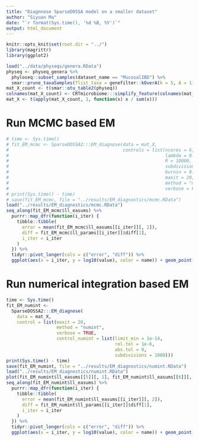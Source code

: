 ```yaml
---
title: "Diagnnose SparseDOSSA model on a smaller dataset"
author: "Siyuan Ma"
date: "`r format(Sys.time(), '%d %B, %Y')`"
output: html_document
---
```


```r
knitr::opts_knit$set(root.dir = "../")
library(magrittr)
library(ggplot2)
```

```r
load("../data/physeqs/genera.RData")
physeq <- physeq_genera %>% 
  phyloseq::subset_samples(dataset_name == "MucosalIBD") %>% 
  smar::prune_taxaSamples(flist_taxa = genefilter::kOverA(k = 5, A = 1))
mat_X_count <- t(smar::otu_table2(physeq))
colnames(mat_X_count) <- CRTmicrobiome:::simplify_feature(colnames(mat_X_count))
mat_X <- t(apply(mat_X_count, 1, function(x) x / sum(x)))
```

# Run MCMC based EM

```r
# time <- Sys.time()
# fit_EM_mcmc <- SparseDOSSA2:::EM_diagnose(data = mat_X,
#                                           controls = list(ncores = 6,
#                                                           lambda = 0.2,
#                                                           R = 10000,
#                                                           subdivisions = 10000,
#                                                           burnin = 0.1,
#                                                           maxit = 20,
#                                                           method = "mcmc",
#                                                           verbose = FALSE))
# print(Sys.time() - time)
# save(fit_EM_mcmc, file = "../results/EM_diagnostics/mcmc.RData")
load("../results/EM_diagnostics/mcmc.RData")
seq_along(fit_EM_mcmc$ll_easums) %>%
  purrr::map_dfr(function(i_iter) {
    tibble::tibble(
      error = mean(fit_EM_mcmc$ll_easums[[i_iter]][, 2]),
      diff = fit_EM_mcmc$ll_params[[i_iter]]$diff[1],
      i_iter = i_iter
    )
  }) %>%
  tidyr::pivot_longer(cols = c("error", "diff")) %>%
  ggplot(aes(x = i_iter, y = log10(value), color = name)) + geom_point()
```

# Run numerical integration based EM

```r
time <- Sys.time()
fit_EM_numint <- 
  SparseDOSSA2:::EM_diagnose(
    data = mat_X,
    control = list(maxit = 20,
                   method = "numint",
                   verbose = TRUE,
                   control_numint = list(limit_min = 1e-14,
                                         rel.tol = 1e-6,
                                         abs.tol = 0,
                                         subdivisions = 1000)))
print(Sys.time() - time)
save(fit_EM_numint, file = "../results/EM_diagnostics/numint.RData")
load("../results/EM_diagnostics/numint.RData")
plot(fit_EM_numint$ll_easums[[5]][, 1], fit_EM_numint$ll_easums[[6]][, 1])
seq_along(fit_EM_numint$ll_easums) %>%
  purrr::map_dfr(function(i_iter) {
    tibble::tibble(
      error = mean(fit_EM_numint$ll_easums[[i_iter]][, 2]),
      diff = fit_EM_numint$ll_params[[i_iter]]$diff[1],
      i_iter = i_iter
    )
  }) %>%
  tidyr::pivot_longer(cols = c("error", "diff")) %>%
  ggplot(aes(x = i_iter, y = log10(value), color = name)) + geom_point()
```